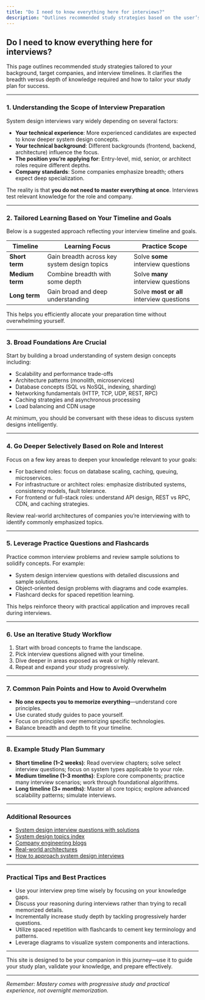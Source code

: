 ```yaml
---
title: "Do I need to know everything here for interviews?"
description: "Outlines recommended study strategies based on the user’s background, target company, and interview timeline. Provides clarity around breadth versus depth of knowledge required, and how to tailor the study plan."
---
```


## Do I need to know everything here for interviews?

This page outlines recommended study strategies tailored to your background, target companies, and interview timelines. It clarifies the breadth versus depth of knowledge required and how to tailor your study plan for success.

---

### 1. Understanding the Scope of Interview Preparation

System design interviews vary widely depending on several factors:

- **Your technical experience**: More experienced candidates are expected to know deeper system design concepts.
- **Your technical background**: Different backgrounds (frontend, backend, architecture) influence the focus.
- **The position you’re applying for**: Entry-level, mid, senior, or architect roles require different depths.
- **Company standards**: Some companies emphasize breadth; others expect deep specialization.

The reality is that **you do not need to master everything at once**. Interviews test relevant knowledge for the role and company.

---

### 2. Tailored Learning Based on Your Timeline and Goals

Below is a suggested approach reflecting your interview timeline and goals.

| Timeline       | Learning Focus                            | Practice Scope                                         |
|----------------|------------------------------------------|-------------------------------------------------------|
| **Short term** | Gain breadth across key system design topics | Solve **some** interview questions                      |
| **Medium term**| Combine breadth with some depth            | Solve **many** interview questions                      |
| **Long term**  | Gain broad and deep understanding         | Solve **most or all** interview questions              |

This helps you efficiently allocate your preparation time without overwhelming yourself.

---

### 3. Broad Foundations Are Crucial

Start by building a broad understanding of system design concepts including:

- Scalability and performance trade-offs
- Architecture patterns (monolith, microservices)
- Database concepts (SQL vs NoSQL, indexing, sharding)
- Networking fundamentals (HTTP, TCP, UDP, REST, RPC)
- Caching strategies and asynchronous processing
- Load balancing and CDN usage

At minimum, you should be conversant with these ideas to discuss system designs intelligently.

---

### 4. Go Deeper Selectively Based on Role and Interest

Focus on a few key areas to deepen your knowledge relevant to your goals:

- For backend roles: focus on database scaling, caching, queuing, microservices.
- For infrastructure or architect roles: emphasize distributed systems, consistency models, fault tolerance.
- For frontend or full-stack roles: understand API design, REST vs RPC, CDN, and caching strategies.

Review real-world architectures of companies you’re interviewing with to identify commonly emphasized topics.

---

### 5. Leverage Practice Questions and Flashcards

Practice common interview problems and review sample solutions to solidify concepts. For example:

- System design interview questions with detailed discussions and sample solutions.
- Object-oriented design problems with diagrams and code examples.
- Flashcard decks for spaced repetition learning.

This helps reinforce theory with practical application and improves recall during interviews.

---

### 6. Use an Iterative Study Workflow

1. Start with broad concepts to frame the landscape.
2. Pick interview questions aligned with your timeline.
3. Dive deeper in areas exposed as weak or highly relevant.
4. Repeat and expand your study progressively.

---

### 7. Common Pain Points and How to Avoid Overwhelm

- **No one expects you to memorize everything**—understand core principles.
- Use curated study guides to pace yourself.
- Focus on principles over memorizing specific technologies.
- Balance breadth and depth to fit your timeline.

---

### 8. Example Study Plan Summary

- **Short timeline (1–2 weeks)**: Read overview chapters; solve select interview questions; focus on system types applicable to your role.
- **Medium timeline (1–3 months)**: Explore core components; practice many interview scenarios; work through foundational algorithms.
- **Long timeline (3+ months)**: Master all core topics; explore advanced scalability patterns; simulate interviews.

---

### Additional Resources

- [System design interview questions with solutions](https://github.com/donnemartin/system-design-primer#system-design-interview-questions-with-solutions)
- [System design topics index](https://github.com/donnemartin/system-design-primer#index-of-system-design-topics)
- [Company engineering blogs](https://github.com/donnemartin/system-design-primer#company-engineering-blogs)
- [Real-world architectures](https://github.com/donnemartin/system-design-primer#real-world-architectures)
- [How to approach system design interviews](https://github.com/donnemartin/system-design-primer#how-to-approach-a-system-design-interview-question)

---

### Practical Tips and Best Practices

- Use your interview prep time wisely by focusing on your knowledge gaps.
- Discuss your reasoning during interviews rather than trying to recall memorized details.
- Incrementally increase study depth by tackling progressively harder questions.
- Utilize spaced repetition with flashcards to cement key terminology and patterns.
- Leverage diagrams to visualize system components and interactions.

---

This site is designed to be your companion in this journey—use it to guide your study plan, validate your knowledge, and prepare effectively.

---

*Remember: Mastery comes with progressive study and practical experience, not overnight memorization.*